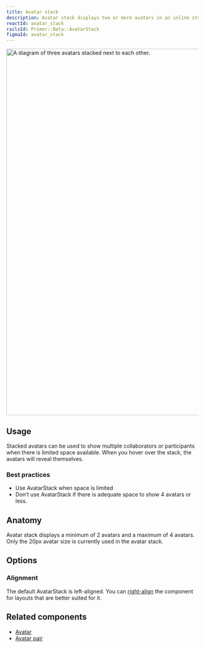```yaml
---
title: Avatar stack
description: Avatar stack displays two or more avatars in an inline stack.
reactId: avatar_stack
railsId: Primer::Beta::AvatarStack
figmaId: avatar_stack
---
```



<img
  width="960"
  alt="A diagram of three avatars stacked next to each other."
  src="https://user-images.githubusercontent.com/586552/203208345-b110f45e-f7e5-4fab-b972-f5d31e809f22.png"
/>

## Usage

Stacked avatars can be used to show multiple collaborators or participants when there is limited space available. When you hover over the stack, the avatars will reveal themselves.

### Best practices

- Use AvatarStack when space is limited
- Don’t use AvatarStack if there is adequate space to show 4 avatars or less.

## Anatomy

Avatar stack displays a minimum of 2 avatars and a maximum of 4 avatars.
Only the 20px avatar size is currently used in the avatar stack.

## Options

### Alignment

The default AvatarStack is left-aligned. You can [right-align](https://primer.style/react/AvatarStack#right-aligned) the component for layouts that are better suited for it.

## Related components

- [Avatar](/components/avatar)
- [Avatar pair](/components/avatar-pair)

